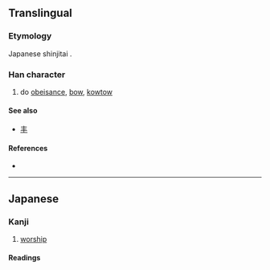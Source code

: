 {{also|拜}}
{{character info/new}}
==Translingual==
{{ja-forms|拝|[[拜]]|[[拜]]}}

===Etymology===
Japanese shinjitai {{Han simp|拜|f=手|t=扌}}.

===Han character===
{{Han char|rn=64|rad=手|as=05|sn=8|four=|canj=QMQJ|ids=⿰扌⿱一丰}}

# do [[obeisance]], [[bow]], [[kowtow]]

====See also====
* {{l|mul|圭}} [[丰]] <!-- Graphically similar -->

====References====
* {{Han ref|kx=0427.161|dkj=11969|dj=0776.010|hdz=31847.071|uh=62DD|ud=25309}}

----

==Japanese==
{{ja-kanji forms|拝|拜}}

===Kanji===
{{ja-kanji|grade=6|rs=手05|kyu=拜}}

# [[worship]]

====Readings====
{{ja-readings
|goon=へ
|kanon=はい
|kun=おが-む
}}